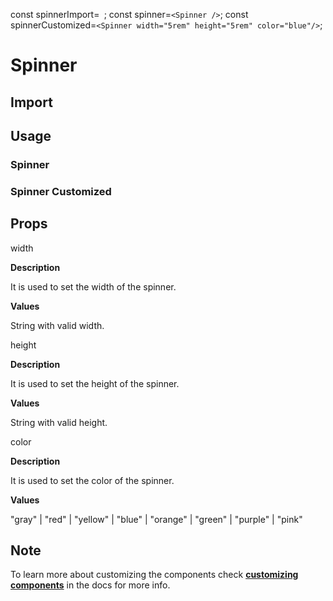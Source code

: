 const spinnerImport=`
`;
const spinner=`
<Spinner />
`;
const spinnerCustomized=`
<Spinner width="5rem" height="5rem" color="blue"/>
`;

<Layout title="Spinner">

# Spinner

<Divider />

## Import 

<CodeSnippet code={spinnerImport}/>

## Usage

### Spinner

<Spinner />

<CodeSnippet code={spinner}/>

### Spinner Customized

<Spinner width="5rem" height="5rem" color="blue"/>

<CodeSnippet code={spinnerCustomized}/>

## Props

<InlineCode>width</InlineCode>

**Description**

It is used to set the width of the spinner.

**Values**

String with valid width.

<Divider/>

<InlineCode>height</InlineCode>

**Description**

It is used to set the height of the spinner.

**Values**

String with valid height.

<Divider/>

<InlineCode>color</InlineCode>

**Description**

It is used to set the color of the spinner.

**Values**

"gray" | "red" | "yellow" | "blue" | "orange" | "green" | "purple" | "pink"

<Divider/>

## Note

To learn more about customizing the components check **[customizing components](/docs/customizing-components)** in the docs for more info.

</Layout>